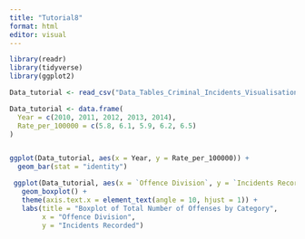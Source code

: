 ```yaml
---
title: "Tutorial8"
format: html
editor: visual
---
```


```r
library(readr)
library(tidyverse)
library(ggplot2)
```

```r
Data_tutorial <- read_csv("Data_Tables_Criminal_Incidents_Visualisation_Year_Ending_December_2019.csv")
```

```r



Data_tutorial <- data.frame(
  Year = c(2010, 2011, 2012, 2013, 2014),
  Rate_per_100000 = c(5.8, 6.1, 5.9, 6.2, 6.5)
)


ggplot(Data_tutorial, aes(x = Year, y = Rate_per_100000)) +
  geom_bar(stat = "identity")

```

```r
 ggplot(Data_tutorial, aes(x = `Offence Division`, y = `Incidents Recorded`)) +
   geom_boxplot() +
   theme(axis.text.x = element_text(angle = 10, hjust = 1)) +
   labs(title = "Boxplot of Total Number of Offenses by Category", 
        x = "Offence Division", 
        y = "Incidents Recorded")
```

